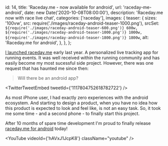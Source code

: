
  id: 14,
  title: 'Raceday.me - now available for android',
  url: 'raceday-me-android',
  date: new Date('2020-10-08T08:00:00'),
  description: 'Raceday.me now with race live chat',
  categories: ['raceday'],
  images: {
    teaser: {
      sizes: '100vw',
      src: require('./images/raceday-android-teaser-1000.png'),
      srcSet: `${require('./images/raceday-android-teaser-600.png')} 600w, ${require('./images/raceday-android-teaser-1000.png')} 1000w, ${require('./images/raceday-android-teaser-1800.png')} 1800w`,
      alt: 'Raceday.me for android',
    },
  },
};

[I launched raceday.me](raceday-me) early last year. A personalized live tracking app for running events. It was well received within the running community and has easily become my most sucessful side project. However, there was one request that has haunted me since then:

> Will there be an android app?

<TwitterTweetEmbed tweetId={'1117804752618782722'} />

As most iPhone user, I had exactly zero experiences with the android ecosystem. And starting to design a product, when you have no idea how this product is expected to look and feel like, is not an easy task. So, it took me some time - and a second phone - to finally start this project.

After 10 months of spare time development I'm proud to finally release [raceday.me for android](https://play.google.com/store/apps/details?id=me.raceday.app) today!

<YouTube videoId={'hAVxJ1JcpK8'} className="youtube" />

<!-- - A big thanks to all the beta testers -->
